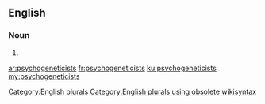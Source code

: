 ==English==

===Noun===
{{head|en}}

# {{plural of|psychogeneticist}}

[[Category:English plurals]][[Category:English plurals using obsolete wikisyntax]]

[[ar:psychogeneticists]]
[[fr:psychogeneticists]]
[[ku:psychogeneticists]]
[[my:psychogeneticists]]